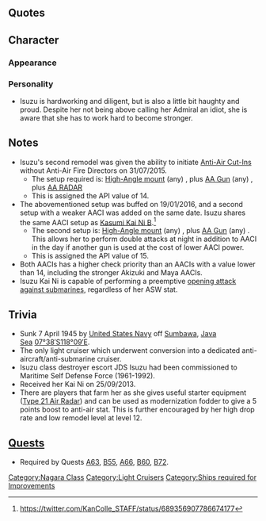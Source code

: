 {{ShipPageHeader}}

==Quotes==
{{ShipQuotes
|Introduction = 五十鈴です。水雷戦隊の指揮ならお任せ。全力で提督を勝利に導くわ。宜しくね
|Introduction/En = I'm Isuzu. Leave the torpedo squadrons to me. I'll bring victory to the Admiral with all my power. Pleased to meet you.

|Introduction/Kai Ni = 改装された五十鈴よ。対潜、対空ならお任せ！
|Introduction/Kai Ni/En = It's Isuzu, remodelled. Leave anti-submarine and anti-air roles to me!

|Library = 五十鈴は、大正時代に建造された長良型軽巡の2番艦。<br>韋駄天さはもちろんだけど、私の歴代艦長の中からは、あの山本五十六提督、山口多聞提督など後の海軍を支える人物が多数輩出されたの。凄いでしょ？
|Library/En = Isuzu was built in the Taisho period (1912-1926) as the second of the Nagara Class light cruisers.<br>As you might expect my speed is top-rate; the Admirals that commanded me in history include Admiral Yamamoto Isoroku, Admiral Yamaguchi Tamon, and many other pillars of the Navy. Amazing, huh?

|Secretary 1 = 五十鈴に任せて
|Secretary 1/En = Leave it to me.

|Secretary 1/Kai Ni = バカね、撃ってくれって事？
|Secretary 1/Kai Ni/En = Idiot, do you want me to shoot you?

|Secretary 2 = いつでも準備万全よ！
|Secretary 2/En = My preparation is always flawless!

|Secretary 2/Kai Ni = 五十鈴にご用？
|Secretary 2/Kai Ni/En = Are there orders for Isuzu?

|Secretary 3 = 何？気が散るんだけど。何がしたいの？
|Secretary 3/En = Huh? I got distracted. What was it you wanted?

|Idle/Kai Ni = べ、別に退屈とかしてないし！してないんだから！ホントよ？！
|Idle/Kai Ni/En = I-It's not like I'm bored! I'm not! Okay?!

|Secretary Married = バカね、心配しないで。少し休めば大丈夫よ。
|Secretary Married/En = Idiot, don't worry so much. It's fine to take a break.

|Wedding = 今まで私のパートナーだった提督は皆大出世したわ。五十六に多聞…ねぇ、あなたはどうなるのかな？　楽しみね♪
|Wedding/En = The admirals I've had as my partners have all had great success. Isoroku, Tamon... I wonder what will become of you? I'm looking forward to it.
|Wedding/Note = Reference to Isoroku Yamamoto, top man of the IJN, and Tamon Yamaguchi, arguably the best carrier admiral in the IJN who went down with Hiryu. Both were former captains of Isuzu.

|Looking At Scores = 報告書があるわ。よく読みなさい。
|Looking At Scores/En = There's a report for you. Read it well.

|Joining A Fleet = 五十鈴、出撃します！続いて！
|Joining A Fleet/En = Isuzu, sortieing! Continue!

|Equipment 1 = ふふっ。十分だわ。　……戦える！
|Equipment 1/En = Heheh, that'll do. Now I'm more ready to fight!

|Equipment 2 = 近代化改修…助かるわ。もっと働ける！
|Equipment 2/En = That modernization... saved me. Now I can work harder!

|Equipment 3 = やったわ！
|Equipment 3/En = Hooray!

|Equipment 3/Kai Ni = 五十鈴には丸見えよ。
|Equipment 3/Kai Ni/En = Everything is visible to Isuzu.

|Supply = ふふっ。十分だわ。……戦える！
|Supply/En = Heheh, that'll do. Now I'm more ready to fight!

|Supply/Kai Ni = 補給かぁ…これで戦える！
|Supply/Kai Ni/En = Oh, supplies... I can fight on with these!

|Docking Minor = ベストの状態に戻してくるわね。
|Docking Minor/En = To be my best again, I'll have to go for a little.

|Docking Minor/Kai Ni = バカね、心配しないで、少し休めば大丈夫よ。
|Docking Minor/Kai Ni/En = Idiot - don't worry so much. I'll be fine with a quick rest.

|Docking Major = 大丈夫、少し休めば、なんとかなります。
|Docking Major/En = It's okay, if I rest a little, one way or another I'll be better.

|Docking Complete = 修復完了した艦があるわね。
|Docking Complete/En = A ship has been fully repaired.

|Construction = 新しい戦力が加わるわぁ。
|Construction/En = New forces have been added.

|Returning From Sortie = 帰投した艦隊があるようね。
|Returning From Sortie/En = It seems the fleet has returned to base.

|Starting A Sortie = 山本提督や山口提督も私の艦長だったのよ！
|Starting A Sortie/En = Admiral Yamamoto and Admiral Yamaguchi were my captains, you know!

|Starting A Sortie/Kai Ni = さあ、改装された五十鈴の力、存分に見せてあげる！
|Starting A Sortie/Kai Ni/En = Well then, I will show you the strength of remodelled Isuzu!

|Battle Start = 水雷戦隊、突撃！
|Battle Start/En = Torpedo squadron, charge!

|Battle Start/Kai Ni = 準備は万端よ。突撃します！
|Battle Start/Kai Ni/En = Preparations complete. Charge!

|Attack = 五十鈴には丸見えよ。
|Attack/En = Everything is visible to Isuzu.

|Night Battle = 追撃戦は五十鈴の十八番よ。
|Night Battle/En = A pursuit battle is Isuzu's speciality!

|Night Attack = バカね、撃ってくれって事？
|Night Attack/En = Idiot, do you want me to shoot you?

|MVP = え？五十鈴が一番？あら、普通に当たり前だけど。いいんじゃない？
|MVP/En = Huh? Isuzu is No.1? Well, that's what you'd normally expect. Ain't it good?

|Minor Damage 1 = うそぉっ！？
|Minor Damage 1/En = No way!

|Minor Damage 2 = やだっ、痛いじゃない！
|Minor Damage 2/En = Hey!  That hurts!

|Major Damage = たかが上部兵装を少し失っただけよ。機関部はまだ大丈夫！
|Major Damage/En = It's only the equipment on the surface that's damaged at most. The engines are still fine!

|Sunk = ちょっと無理しちゃったかな…？長良、名取、元気でね…
|Sunk/En = I overdid it slightly, huh...? Nagara, Natori, be well...
|Sunk/Note = Nagara and Natori were both torpedoed in 1944 while Isuzu was torpedoed on the day, in few hours apart, when Yamato got sunk while on Suicide mission to Okinawa. (Operation Ten-Go.)
}}

==Character==
===Appearance===

===Personality===
*Isuzu is hardworking and diligent, but is also a little bit haughty and proud. Despite her not being above calling her Admiral an idiot, she is aware that she has to work hard to become stronger.

==Notes==
*Isuzu's second remodel was given the ability to initiate [[Combat#Anti-Air Cut-in|Anti-Air Cut-Ins]] without Anti-Air Fire Directors on 31/07/2015.
**The setup required is: <u>High-Angle mount</u> (any) {{GreenGunDP}}, plus <u>AA Gun</u> (any) {{GreenGunMG}}, plus <u>AA RADAR</u>{{Radar}}
**This is assigned the API value of 14.
*The abovementioned setup was buffed on 19/01/2016, and a second setup with a weaker AACI was added on the same date. Isuzu shares the same AACI setup as [[Kasumi|Kasumi Kai Ni B]].<ref>https://twitter.com/KanColle_STAFF/status/689356907786674177</ref>
**The second setup is: <u>High-Angle mount</u> (any) {{GreenGunDP}}, plus <u>AA Gun</u> (any) {{GreenGunMG}}. This allows her to perform double attacks at night in addition to AACI in the day if another gun is used at the cost of lower AACI power.
**This is assigned the API value of 15.
*Both AACIs has a higher check priority than an AACIs with a value lower than 14, including the stronger Akizuki and Maya AACIs.
*Isuzu Kai Ni is capable of performing a preemptive [[Combat/Main#Opening_Anti-submarine_Attack|opening attack against submarines]], regardless of her ASW stat.
{{reflist}}

==Trivia==
*Sunk 7 April 1945 by [http://en.wikipedia.org/wiki/United_States_Navy United States Navy] off [http://en.wikipedia.org/wiki/Sumbawa Sumbawa], [http://en.wikipedia.org/wiki/Java_Sea Java Sea] [http://tools.wmflabs.org/geohack/geohack.php?pagename=Japanese_cruiser_Isuzu&params=07_38_S_118_09_E_ 07°38′S118°09′E].
* The only light cruiser which underwent conversion into a dedicated anti-aircraft/anti-submarine cruiser.
* Isuzu class destroyer escort JDS Isuzu had been commissioned to Maritime Self Defense Force (1961-1992).
* Received her Kai Ni on 25/09/2013.
* There are players that farm her as she gives useful starter equipment ([[Type 21 Air Radar]]) and can be used as modernization fodder to give a 5 points boost to anti-air stat. This is further encouraged by her high drop rate and low remodel level at level 12.

== [[Quests]] ==
*Required by Quests [[Quests#A63|A63]], [[Quests#B55|B55]], [[Quests#A66|A66]], [[Quests#B60|B60]], [[Quests#B72|B72]].

{{ShipPageFooter}}
[[Category:Nagara Class]]
[[Category:Light Cruisers]]
[[Category:Ships required for Improvements]]